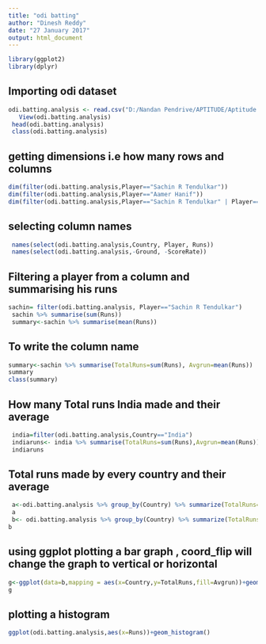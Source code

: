 ---
title: "odi batting"
author: "Dinesh Reddy"
date: "27 January 2017"
output: html_document
---
```{r}
library(ggplot2)
library(dplyr)
```
## Importing odi dataset
```{r}
odi.batting.analysis <- read.csv("D:/Nandan Pendrive/APTITUDE/Aptitude Books/MANIPAL DATA SCIENCE - TERM-2/DATA VISUALIZATION/odi-batting-analysis.csv")
   View(odi.batting.analysis)
 head(odi.batting.analysis)
 class(odi.batting.analysis)
```
## getting dimensions i.e how many rows and columns
```{r}
dim(filter(odi.batting.analysis,Player=="Sachin R Tendulkar"))
dim(filter(odi.batting.analysis,Player=="Aamer Hanif"))
dim(filter(odi.batting.analysis,Player=="Sachin R Tendulkar" | Player=="Aamer Hanif"))
```
## selecting column names
```{r}
 names(select(odi.batting.analysis,Country, Player, Runs))
 names(select(odi.batting.analysis,-Ground, -ScoreRate))
```
## Filtering a player from a column and summarising his runs
```{r}
sachin= filter(odi.batting.analysis, Player=="Sachin R Tendulkar")
 sachin %>% summarise(sum(Runs))
 summary<-sachin %>% summarise(mean(Runs))
```
## To write the  column name
```{r}
summary<-sachin %>% summarise(TotalRuns=sum(Runs), Avgrun=mean(Runs))
summary
class(summary)
```
## How many Total runs India made and their average
```{r}
 india=filter(odi.batting.analysis,Country=="India")
 indiaruns<- india %>% summarise(TotalRuns=sum(Runs),Avgrun=mean(Runs))
 indiaruns
```
## Total runs made by every country and their average
```{r}
 a<-odi.batting.analysis %>% group_by(Country) %>% summarize(TotalRuns=sum(Runs))
 a
 b<- odi.batting.analysis %>% group_by(Country) %>% summarize(TotalRuns=sum(Runs),Avgrun=mean(Runs))
b 
```
## using ggplot plotting  a bar graph , coord_flip will change the graph to vertical or horizontal
```{r}
g<-ggplot(data=b,mapping = aes(x=Country,y=TotalRuns,fill=Avgrun))+geom_bar(stat = "identity")+coord_flip()
g 
```
## plotting a histogram
```{r}
ggplot(odi.batting.analysis,aes(x=Runs))+geom_histogram()
```
